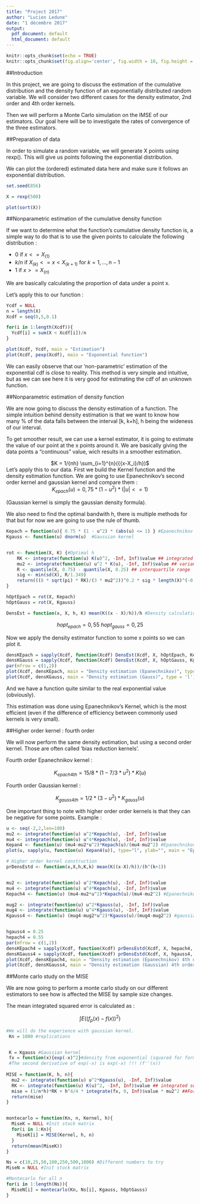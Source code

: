 ```yaml
---
title: "Project 2017"
author: "Lucien Ledune"
date: "1 décembre 2017"
output:
  pdf_document: default
  html_document: default
---
```


```r
knitr::opts_chunk$set(echo = TRUE)
knitr::opts_chunk$set(fig.align='center', fig.width = 10, fig.height = 5)

```

##Introduction 

In this project, we are going to discuss the estimation of the cumulative distribution and the density function of an exponentially distributed random variable. 
We will consider two different cases for the density estimator, 2nd order and 4th order kernels. 

Then we will perform a Monte Carlo simulation on the IMSE of our estimators. Our goal here will be to investigate the rates of convergence of the three estimators. 

##Preparation of data 

In order to simulate a random variable, we will generate X points using rexp(). This will give us points following the exponential distribution. 

We can plot the (ordered) estimated data here and make sure it follows an exponential distribution. 
```r
set.seed(856)

X = rexp(500)

plot(sort(X))
```

##Nonparametric estimation of the cumulative density function 

If we want to determine what the function's cumulative density function is, a simple way to do that is to use the given points to calculate the following distribution : 

* 0   if  $x <= X_{(1)}$
* $k/n$   if  $X_{(k)} <= x < X_{(k+1)}$ for $k = 1,...,n-1$
* 1 if   $x  >= X_{(n)}$

We are basically calculating the proportion of data under a point x. 

Let's apply this to our function : 

```r
Ycdf = NULL
n = length(X)
Xcdf = seq(0,5,0.1)

for(i in 1:length(Xcdf)){
  Ycdf[i] = sum(X < Xcdf[i])/n
}

plot(Xcdf, Ycdf, main = "Estimation")
plot(Xcdf, pexp(Xcdf), main = "Exponential function")
```

We can easily observe that our 'non-parametric' estimation of the exponential cdf is close to reality. This method is very simple and intuitive, but as we can see here it is very good for estimating the cdf of an unknown function. 

##Nonparametric estimation of density function

We are now going to discuss the density estimation of a function. The simple intuition behind density estimation is that we want to know how many % of the data falls between the interval [k, k+h], h being the wideness of our interval.  

To get smoother result, we can use a kernel estimator, it is going to estimate the value of our point at the x points around it. We are basically giving the data points a "continuous" value, wich results in a smoother estimation. 

<center>$K = 1/{nh} \sum_{i=1}^{n}({{x-X_i}/h})$</center>

Let's apply this to our data. 
First we build the Kernel function and the density estimation function. 
We are going to use Epanechnikov's second order kernel and gaussian kernel and compare them : 
<center>$K_{epach}(u) = 0,75 * (1 - u^2) * (\lvert u \rvert <= 1)$</center>
(Gaussian kernel is simply the gaussian density formula).

We also need to find the optimal bandwith h, there is multiple methods for that but for now we are going to use the rule of thumb. 


```r
Kepach = function(u){ 0.75 * (1 - u^2) * (abs(u) <= 1) } #Epanechnikov kernel
Kgauss <- function(u) dnorm(u)  #Gaussian kernel  


rot <- function(X, K) {#Optimal h
    RK <- integrate(function(u) K(u)^2, -Inf, Inf)$value ## integrated square kernel
    mu2 <- integrate(function(u) u^2 * K(u), -Inf, Inf)$value ## variance kernel 
    R <- quantile(X, 0.75) - quantile(X, 0.25) ## interquartile range
    sig <- min(sd(X), R/1.349)
    return(((8 * sqrt(pi) * RK)/(3 * mu2^2))^0.2 * sig * length(X)^(-0.2))
}

hOptEpach = rot(X, Kepach)
hOptGauss = rot(X, Kgauss)

DensEst = function(x, X, h, K) mean(K((x - X)/h))/h #Density calculation 

```
<center>$hopt_{epach} = 0,55$
$hopt_{gauss} = 0,25$</center>

Now we apply the density estimator function to some x points so we can plot it. 
```r
densKEpach = sapply(Xcdf, function(Xcdf) DensEst(Xcdf, X, hOptEpach, Kepach))
densKGauss = sapply(Xcdf, function(Xcdf) DensEst(Xcdf, X, hOptGauss, Kgauss))
par(mfrow = c(1,2))
plot(Xcdf, densKEpach, main = "Density estimation (Epanechnikov)", type = 'l')
plot(Xcdf, densKGauss, main = "Density estimation (Gauss)", type = 'l')

```
And we have a function quite similar to the real exponential value (obviously). 

This estimation was done using Epanechnikov's Kernel, which is the most efficient (even if the difference of efficiency between commonly used kernels is very small). 

##Higher order kernel : fourth order 

We will now perform the same density estimation, but using a second order kernel. Those are often called 'bias reduction kernels'. 

Fourth order Epanechnikov kernel : 

<center>$K_{epach4th} = 15/8 * (1 - 7/3 * u^2) * K(u)$</center>

Fourth order Gaussian kernel :

<center>$K_{gauss4th} = 1/2 * (3 - u^2) * K_{gauss}(u)$</center>

One important thing to note with higher order order kernels is that they can be negative for some points. 
Example : 
```r
u <- seq(-2,2,len=100)
mu2 <- integrate(function(u) u^2*Kepach(u), -Inf, Inf)$value
mu4 <- integrate(function(u) u^4*Kepach(u), -Inf, Inf)$value
Kepan4 <- function(u) (mu4-mu2*u^2)*Kepach(u)/(mu4-mu2^2) #Epanechnikov kernel of order 4
plot(u, sapply(u, function(u) Kepan4(u)), type="l", ylab="", main = "Epanechnikov 4th order kernel")

```


```r
# Higher order kernel construction
prDensEstd <- function(x,X,h,K,k) mean(K((x-X)/h))/(h^(k+1))


mu2 <- integrate(function(u) u^2*Kepach(u), -Inf, Inf)$value
mu4 <- integrate(function(u) u^4*Kepach(u), -Inf, Inf)$value
Kepach4 <- function(u) (mu4-mu2*u^2)*Kepach(u)/(mu4-mu2^2) #Epanechnikov kernel of order 4

mug2 <- integrate(function(u) u^2*Kgauss(u), -Inf, Inf)$value
mug4 <- integrate(function(u) u^4*Kgauss(u), -Inf, Inf)$value
Kgauss4 <- function(u) (mug4-mug2*u^2)*Kgauss(u)/(mug4-mug2^2) #gaussian kernel of order 4


hgauss4 = 0.25
hepach4 = 0.55
par(mfrow = c(1,2))
densKEpach4 = sapply(Xcdf, function(Xcdf) prDensEstd(Xcdf, X, hepach4, Kepach4,0))
densKGauss4 = sapply(Xcdf, function(Xcdf) prDensEstd(Xcdf, X, hgauss4, Kgauss4,0))
plot(Xcdf, densKEpach4, main = "Density estimation (Epanechnikov) 4th order", type = 'l')
plot(Xcdf, densKGauss4, main = "Density estimation (Gaussian) 4th order", type = 'l')

```

##Monte carlo study on the MISE 

We are now going to perform a monte carlo study on our different estimators to see how is affected the MISE by sample size changes. 

The mean integrated squared error is calculated as :

<center>$\int E((f_p(x) - f(x))^2)$</center> 


```r
#We will do the experience with gaussian kernel. 
 Kn = 1000 #replications


 K = Kgauss #Gaussian kernel 
 fx = function(x){exp(-x)^2}#density from exponential (squared for formula)
 #The second derivative of exp(-x) is exp(-x) !!! (f''(x))
 
MISE = function(K, h, n){
  mu2 <- integrate(function(u) u^2*Kgauss(u), -Inf, Inf)$value
  RK <- integrate(function(u) K(u)^2, -Inf, Inf)$value ## integrated square kernel
  mise = (1/n*h)*RK + h^4/4 * integrate(fx, 0, Inf)$value * mu2^2 ##Formula to estimate MISE
  return(mise)
}


montecarlo = function(Kn, n, Kernel, h){
  MiseK = NULL #Init stock matrix
  for(i in 1:Kn){
    MiseK[i] = MISE(Kernel, h, n)
  }
  return(mean(MiseK))
}

Ns = c(10,25,50,100,250,500,1000) #Different numbers to try 
MiseN = NULL #Init stock matrix 

#Montecarlo for all n 
for(i in 1:length(Ns)){
  MiseN[i] = montecarlo(Kn, Ns[i], Kgauss, hOptGauss)
}


```

